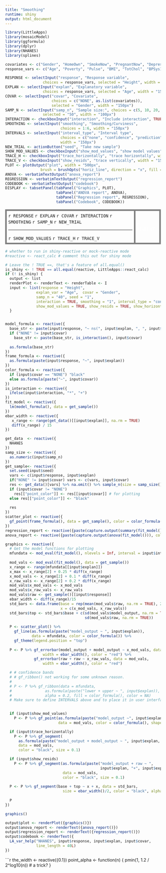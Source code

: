 ```yaml
---
title: "Smoothing"
runtime: shiny
output: html_document
---
```



```r
library(LittleApps)
library(mosaicModel)
library(ggformula)
library(dplyr)
library(NHANES)
library(splines)

covariates <- c("Gender", "HomeOwn", "SmokeNow", "PregnantNow", "Depressed", "Work", "PhysActive" )
response_vars <- c("Age", "Poverty", "Pulse", "BMI", "TotChol", "BPSys1", "UrineVol1", "Weight", "Height", "DaysMentHlthBad", "LittleInterest", "Age1stBaby", "PhysActiveDays", "SexNumPartnLife")
```


```r
RESPONSE <- selectInput("response", "Response variable",
                 choices = response_vars, selected = "Height", width = "150px")
EXPLAN <- selectInput("explan", "Explanatory variable",
                 choices = response_vars, selected = "Age", width = "150px")
COVAR <- selectInput("covar", "Covariate", 
                     choices = c("NONE", as.list(covariates)), 
                     selected = "Gender", width = "150px")
SAMP_N <- selectInput("samp_n", "Sample size:", choices = c(5, 10, 20, 50, 100, 500, 1000),
                 selected = "50", width = "100px")
INTERACTION <- checkboxInput("interaction", "Include interaction", TRUE, width = "150px")
SMOOTHING <- selectInput("smoothing", "Smoothing/Curviness", 
                         choices = 1:6, width = "150px")
INTERVALS <- selectInput("interval_type", "Interval type",
                         choices = c("none", "confidence", "prediction"),
                         width = "150px")
NEW_TRIAL <- actionButton("seed", "Take new sample")
SHOW_MOD_VALUES <- checkboxInput("show_mod_values", "show model values", width = "150px")
TRACE_H <- checkboxInput("trace_horizontally", "trace horizontally", width = "150px")
TRACE_V <- checkboxInput("show_resids", "trace vertically", width = "150px")
PLOT <- plotOutput("plot", width = "500px",
                brush = brushOpts("horiz_line", direction = "x", fill = NA))
ANOVA <- verbatimTextOutput("anova_report")
REGRESSION <- verbatimTextOutput("regression_report")
CODEBOOK <- verbatimTextOutput("codebook")
DISPLAY <- tabsetPanel(tabPanel("Graphics", PLOT), 
                       tabPanel("ANOVA report", ANOVA), 
                       tabPanel("Regression report", REGRESSION),
                       tabPanel("Codebook", CODEBOOK))

```

<!-- display the input controls and output spaces -->
<table><tr>
  <td class="control">`r RESPONSE` `r EXPLAN` `r COVAR` `r INTERACTION` `r SMOOTHING` `r SAMP_N`  `r NEW_TRIAL` <hr> `r SHOW_MOD_VALUES` `r TRACE_H` `r TRACE_V` </td>
  <td class="plot">`r DISPLAY`</td>
</tr></table>

```r
# whether to run in shiny-reactive or mock-reactive mode
#reactive <- react_calc # comment this out for shiny mode

# Leave the ! TRUE ==, that's a feature of all.equal()
is_shiny <- ! TRUE == all.equal(reactive, LittleApps::react_calc)
if (! is_shiny) {
  output <- list
  renderPlot <- renderText <- renderTable <- I
  input <- list(response = "Height",
              explan_var = "Age",  covar = "Gender",
              samp_n = "40", seed = "1",
              interaction = TRUE, smoothing = "1", interval_type = "confidence",
              show_mod_values = TRUE, show_resids = TRUE, show_horizontally = TRUE)
  }


model_formula <- reactive({
  base_str <- paste(input$response, "~ ns(", input$explan, ", ", input$smoothing, ")")
  if ("NONE" != input$covar)
    base_str <- paste(base_str, is_interaction(), input$covar)
  
  as.formula(base_str)
})
frame_formula <- reactive({
  as.formula(paste(input$response, "~", input$explan))
})
color_formula <- reactive({
  if (input$covar == "NONE") "black"
  else as.formula(paste("~", input$covar))
})
is_interaction <- reactive({
  ifelse(input$interaction, "*", "+")
})
fit_model <- reactive({
  lm(model_formula(), data = get_sample())
})
ebar_width <- reactive({
   x_range <- range(get_data()[[input$explan]], na.rm = TRUE)
   diff(x_range) / 15
})

get_data  <- reactive({
  NHANES
})
samp_size <- reactive({
  as.numeric(input$samp_n)
})
get_sample<- reactive({
  set.seed(input$seed)
  vars <- c(input$response, input$explan)
  if("NONE" != input$covar) vars <- c(vars, input$covar)
  res <- get_data()[vars] %>% na.omit() %>% sample_n(size = samp_size())
  if (input$covar != "NONE") 
    res[["point_color"]] <- res[[input$covar]] # for plotting
  else res[["point_color"]] <- "black"
  
  res
})
scatter_plot <- reactive({
  gf_point(frame_formula(), data = get_sample(), color = color_formula())
})
regression_report <- reactive({paste(capture.output(summary(fit_model()))[-(1:8)], collapse = "\n")})
anova_report <- reactive({paste(capture.output(anova(fit_model())), collapse = "\n")})

graphics <- reactive({
  # Get the model functions for plotting
  mfundata <- mod_eval(fit_model(), nlevels = Inf, interval = input$interval_type)
  
  mod_vals <- mod_eval(fit_model(), data = get_sample())
  x_range <- range(mfundata[[input$explan]])
  x_max <- x_range[2] + 0.25 * diff(x_range)
  x_mod_vals <- x_range[2] + 0.1 * diff(x_range)
  x_raw_vals <- x_range[2] + 0.2 * diff(x_range)
  mod_vals$x_mod_vals <- x_mod_vals
  mod_vals$x_raw_vals <- x_raw_vals
  mod_vals$raw <- get_sample()[[input$response]]
  ebar_width <- diff(x_range)/15
  std_bars <- data.frame(base = rep(mean(mod_vals$raw, na.rm = TRUE), 2),
                         x = c(x_mod_vals, x_raw_vals))
  std_bars$top <- std_bars$base + c(sd(mod_vals$model_output, na.rm = TRUE),
                                    sd(mod_vals$raw, na.rm = TRUE))
  
  P <- scatter_plot() %>% 
    gf_line(as.formula(paste("model_output ~ ", input$explan)), 
            data = mfundata, color = color_formula()) %>%
    gf_theme(legend.position = "top") 
    
  P <- P %>% gf_errorbar(model_output + model_output ~ x_mod_vals, data = mod_vals, 
                 width = ebar_width(), color = "red") %>%
             gf_errorbar(raw + raw ~ x_raw_vals, data = mod_vals, 
                 width = ebar_width(), color = "red")

  # # confidence bands
  # # gf_ribbon() not working for some unknown reason.
  # 
  # P <- P %>% gf_ribbon(data = mfundata, 
  #               as.formula(paste("lower + upper ~ ", input$explan)), 
  #               alpha = 0.2, fill = color_formula(), color = NA)
  # Make sure to define INTERVALS above and to place it in user interface

  
  if (input$show_mod_values)
    P <- P %>% gf_point(as.formula(paste("model_output ~", input$explan)),
                        data = mod_vals, color = color_formula(), shape = 2)

  if (input$trace_horizontally)
    P <- P %>% gf_segment(
      as.formula(paste("model_output + model_output ~ ", input$explan, "+ x_mod_vals")),
      data = mod_vals,
      color = "black", size = 0.1)

  if (input$show_resids)
    P <- P %>% gf_segment(as.formula(paste("model_output + raw ~ ",
                                           input$explan, "+", input$explan)),
                          data = mod_vals,
                          color = "black", size = 0.1)
  
  P <- P %>% gf_segment(base + top ~ x + x, data = std_bars, 
                          size = ebar_width()/2, color = "black", alpha = 0.5)
    
  P
})

```

```r
graphics()
```
```r
output$plot <- renderPlot({graphics()}) 
output$anova_report <- renderText({anova_report()})
output$regression_report <- renderText({regression_report()})
output$codebook <- renderText({
  LA_var_help("NHANES", input$response, input$explan, input$covar, 
              line_length = 40L)
})
```

<style type="text/css">
td.control {
  border:5px solid gray;
  border-radius:10px;
  padding: 5px;
  vertical-align: top;
}
td.plot {
  border:5px solid gray;
  padding: 5px;
  border-radius:10px;
  color: white;
}

</style>




```r
the_width <- reactive({0.1})
point_alpha <- function(n) {
  pmin(1, 1.2 / 2^log10(n)) # a trick?
}

